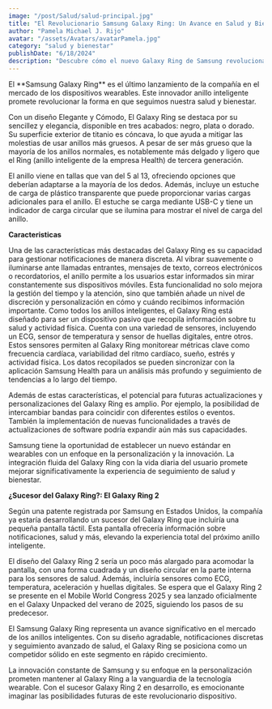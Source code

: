 ```yaml
---
image: "/post/Salud/salud-principal.jpg"
title: "El Revolucionario Samsung Galaxy Ring: Un Avance en Salud y Bienestar"
author: "Pamela Michael J. Rijo"
avatar: "/assets/Avatars/avatarPamela.jpg"
category: "salud y bienestar"
publishDate: "6/18/2024"
description: "Descubre cómo el nuevo Galaxy Ring de Samsung revoluciona la salud al integrarse perfectamente con tu vida diaria."
---
```


<YouTubeVideo url="https://www.youtube.com/watch?v=gl2tglNLe9I" />

<Parrafo>
El **Samsung Galaxy Ring** es el último lanzamiento de la compañía en el mercado de los
dispositivos wearables. Este innovador anillo inteligente promete revolucionar la forma en que seguimos nuestra salud y bienestar.

Con un diseño Elegante y Cómodo, El Galaxy Ring se destaca por su sencillez y elegancia,
disponible en tres acabados: negro, plata o dorado. Su superficie exterior de titanio es cóncava, lo que ayuda a mitigar las molestias de usar anillos más gruesos. A pesar de ser más grueso que la mayoría de los anillos normales, es notablemente más delgado y ligero que el Ring (anillo inteligente de la empresa Health) de tercera generación.

</Parrafo>

<ImageMDX src="/post/Salud/salud2.jpg" alt="salud" width={800} height={400} />

<Parrafo>
  El anillo viene en tallas que van del 5 al 13, ofreciendo opciones que deberían adaptarse a la mayoría de los dedos. Además,
  incluye un estuche de carga de plástico transparente que puede proporcionar varias cargas adicionales para el anillo. El estuche
  se carga mediante USB-C y tiene un indicador de carga circular que se ilumina para mostrar el nivel de carga del anillo.
</Parrafo>

<ImageMDX src="/post/Salud/salud1png.png" alt="salud" width={800} height={400} />

<SubSeccion> **Caracteristicas** </SubSeccion>

<Parrafo>
  Una de las características más destacadas del Galaxy Ring es su capacidad para gestionar notificaciones de manera discreta. Al
  vibrar suavemente o iluminarse ante llamadas entrantes, mensajes de texto, correos electrónicos o recordatorios, el anillo
  permite a los usuarios estar informados sin mirar constantemente sus dispositivos móviles. Esta funcionalidad no solo mejora la
  gestión del tiempo y la atención, sino que también añade un nivel de discreción y personalización en cómo y cuándo recibimos
  información importante.
</Parrafo>

<ImageMDX src="/post/Salud/salud3.jpg" alt="salud" width={800} height={400} />

<Parrafo>
Como todos los anillos inteligentes, el Galaxy Ring está diseñado para ser un dispositivo pasivo que recopila información sobre tu salud y actividad física. Cuenta con una variedad de sensores, incluyendo un ECG, sensor de temperatura y sensor de huellas digitales, entre
otros. Estos sensores permiten al Galaxy Ring monitorear métricas clave como frecuencia
cardíaca, variabilidad del ritmo cardíaco, sueño, estrés y actividad física. Los datos recopilados se pueden sincronizar con la aplicación Samsung Health para un análisis más profundo y seguimiento de tendencias a lo largo del tiempo.

Además de estas características, el potencial para futuras actualizaciones y personalizaciones del Galaxy Ring es amplio. Por ejemplo, la posibilidad de intercambiar bandas para coincidir con diferentes estilos o eventos. También la implementación de nuevas funcionalidades a través de actualizaciones de software podría expandir aún más sus capacidades.

Samsung tiene la oportunidad de establecer un nuevo estándar en wearables con un enfoque
en la personalización y la innovación. La integración fluida del Galaxy Ring con la vida diaria del usuario promete mejorar significativamente la experiencia de seguimiento de salud y bienestar.

</Parrafo>

<Divider />

<SubSeccion> **¿Sucesor del Galaxy Ring?: El Galaxy Ring 2** </SubSeccion>

<ImageMDX src="/post/Salud/salud5.jpg" alt="salud" width={800} height={400} />

<Parrafo>
Según una patente registrada por Samsung en Estados Unidos, la compañía ya estaría
desarrollando un sucesor del Galaxy Ring que incluiría una pequeña pantalla táctil. Esta pantalla ofrecería información sobre notificaciones, salud y más, elevando la experiencia total del próximo anillo inteligente.

El diseño del Galaxy Ring 2 sería un poco más alargado para acomodar la pantalla, con una forma cuadrada y un diseño circular en la parte interna para los sensores de salud. Además, incluiría sensores como ECG, temperatura, aceleración y huellas digitales. Se espera que el Galaxy Ring 2 se presente en el Mobile World Congress 2025 y sea lanzado oficialmente en el Galaxy Unpacked del verano de 2025, siguiendo los pasos de su predecesor.

El Samsung Galaxy Ring representa un avance significativo en el mercado de los anillos
inteligentes. Con su diseño agradable, notificaciones discretas y seguimiento
avanzado de salud, el Galaxy Ring se posiciona como un competidor sólido en este segmento en rápido crecimiento.

La innovación constante de Samsung y su enfoque en la personalización prometen mantener al Galaxy Ring a la vanguardia de la tecnología wearable. Con el sucesor Galaxy Ring 2 en
desarrollo, es emocionante imaginar las posibilidades futuras de este revolucionario dispositivo.

</Parrafo>
